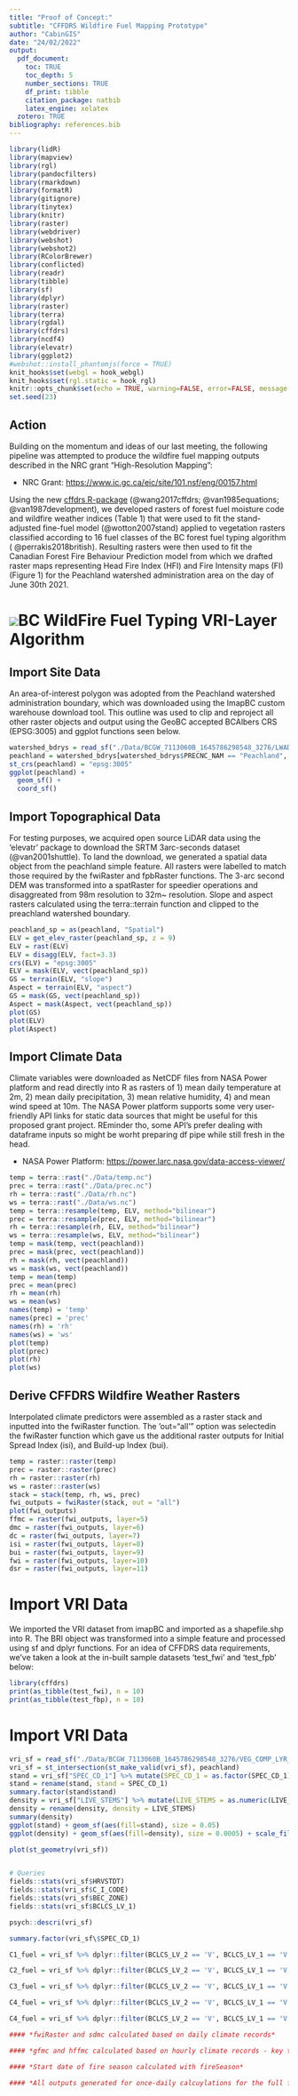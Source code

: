 ```yaml
---
title: "Proof of Concept:"
subtitle: "CFFDRS Wildfire Fuel Mapping Prototype"
author: "CabinGIS"
date: "24/02/2022"
output: 
  pdf_document:
    toc: TRUE
    toc_depth: 5
    number_sections: TRUE
    df_print: tibble
    citation_package: natbib
    latex_engine: xelatex
  zotero: TRUE
bibliography: references.bib
---
```


```r
library(lidR)
library(mapview)
library(rgl)
library(pandocfilters)
library(rmarkdown)
library(formatR)
library(gitignore)
library(tinytex)
library(knitr)
library(raster)
library(webdriver)
library(webshot)
library(webshot2)
library(RColorBrewer)
library(conflicted)
library(readr)
library(tibble)
library(sf)
library(dplyr)
library(raster)
library(terra)
library(rgdal)
library(cffdrs)
library(ncdf4)
library(elevatr)
library(ggplot2)
#webshot::install_phantomjs(force = TRUE)
knit_hooks$set(webgl = hook_webgl)
knit_hooks$set(rgl.static = hook_rgl)
knitr::opts_chunk$set(echo = TRUE, warning=FALSE, error=FALSE, message = FALSE)
set.seed(23)
```

## Action {.unnumbered}

Building on the momentum and ideas of our last meeting, the following pipeline was attempted to produce the wildfire fuel mapping outputs described in the NRC grant "High-Resolution Mapping":

-   NRC Grant: <https://www.ic.gc.ca/eic/site/101.nsf/eng/00157.html>

Using the new [cffdrs R-package](https://cran.r-project.org/web/packages/cffdrs/cffdrs.pdf) (@wang2017cffdrs; @van1985equations; @van1987development), we developed rasters of forest fuel moisture code and wildfire weather indices (Table 1) that were used to fit the stand-adjusted fine-fuel model (@wotton2007stand) applied to vegetation rasters classified according to 16 fuel classes of the BC forest fuel typing algorithm ( @perrakis2018british). Resulting rasters were then used to fit the Canadian Forest Fire Behaviour Prediction model from which we drafted raster maps representing Head Fire Index (HFI) and Fire Intensity maps (FI) (Figure 1) for the Peachland watershed administration area on the day of June 30th 2021.

# ![](Data/CFFDRS%20Prototype.png)BC WildFire Fuel Typing VRI-Layer Algorithm

## Import Site Data

An area-of-interest polygon was adopted from the Peachland watershed administration boundary, which was downloaded using the ImapBC custom warehouse download tool. This outline was used to clip and reproject all other raster objects and output using the GeoBC accepted BCAlbers CRS (EPSG:3005) and ggplot functions seen below.

```r
watershed_bdrys = read_sf("./Data/BCGW_7113060B_1645786298548_3276/LWADM_WATMGMT_PREC_AREA_SVW/LWADM_PA_polygon.shp")
peachland = watershed_bdrys[watershed_bdrys$PRECNC_NAM == "Peachland", ]
st_crs(peachland) = "epsg:3005"
ggplot(peachland) + 
  geom_sf() + 
  coord_sf()
```

## Import Topographical Data

For testing purposes, we acquired open source LiDAR data using the 'elevatr' package to download the SRTM 3arc-seconds dataset (@van2001shuttle). To land the download, we generated a spatial data object from the peachland simple feature. All rasters were labelled to match those required by the fwiRaster and fpbRaster functions. The 3-arc second DEM was transformed into a spatRaster for speedier operations and disaggreated from 98m resolution to 32m\~ resolution. Slope and aspect rasters calculated using the terra::terrain function and clipped to the preachland watershed boundary.

```r
peachland_sp = as(peachland, "Spatial")
ELV = get_elev_raster(peachland_sp, z = 9)
ELV = rast(ELV)
ELV = disagg(ELV, fact=3.3)
crs(ELV) = "epsg:3005"
ELV = mask(ELV, vect(peachland_sp))
GS = terrain(ELV, "slope")
Aspect = terrain(ELV, "aspect")
GS = mask(GS, vect(peachland_sp))
Aspect = mask(Aspect, vect(peachland_sp))
plot(GS)
plot(ELV)
plot(Aspect)
```

## Import Climate Data

Climate variables were downloaded as NetCDF files from NASA Power platform and read directly into R as rasters of 1) mean daily temperature at 2m, 2) mean daily precipitation, 3) mean relative humidity, 4) and mean wind speed at 10m. The NASA Power platform supports some very user-friendly API links for static data sources that might be useful for this proposed grant project. REminder tho, some API's prefer dealing with dataframe inputs so might be worht preparing df pipe while still fresh in the head.

-   NASA Power Platform: <https://power.larc.nasa.gov/data-access-viewer/>

```r
temp = terra::rast("./Data/temp.nc")
prec = terra::rast("./Data/prec.nc")
rh = terra::rast("./Data/rh.nc")
ws = terra::rast("./Data/ws.nc")
temp = terra::resample(temp, ELV, method="bilinear")
prec = terra::resample(prec, ELV, method="bilinear")
rh = terra::resample(rh, ELV, method="bilinear")
ws = terra::resample(ws, ELV, method="bilinear")
temp = mask(temp, vect(peachland))
prec = mask(prec, vect(peachland))
rh = mask(rh, vect(peachland))
ws = mask(ws, vect(peachland))
temp = mean(temp)
prec = mean(prec)
rh = mean(rh)
ws = mean(ws)
names(temp) = 'temp'
names(prec) = 'prec'
names(rh) = 'rh'
names(ws) = 'ws'
plot(temp)
plot(prec)
plot(rh)
plot(ws)
```

## Derive CFFDRS Wildfire Weather Rasters

Interpolated climate predictors were assembled as a raster stack and inputted into the fwiRaster function. The 'out="all'" option was selectedin the fwiRaster function which gave us the additional raster outputs for Initial Spread Index (isi), and Build-up Index (bui).

```r
temp = raster::raster(temp)
prec = raster::raster(prec)
rh = raster::raster(rh)
ws = raster::raster(ws)
stack = stack(temp, rh, ws, prec)
fwi_outputs = fwiRaster(stack, out = "all")
plot(fwi_outputs)
ffmc = raster(fwi_outputs, layer=5)
dmc = raster(fwi_outputs, layer=6)
dc = raster(fwi_outputs, layer=7)
isi = raster(fwi_outputs, layer=8)
bui = raster(fwi_outputs, layer=9)
fwi = raster(fwi_outputs, layer=10)
dsr = raster(fwi_outputs, layer=11)
```

# Import VRI Data

We imported the VRI dataset from imapBC and imported as a shapefile.shp into R. The BRI object was transformed into a simple feature and processed using sf and dplyr functions. For an idea of CFFDRS data requirements, we've taken a look at the in-built sample datasets 'test_fwi' and 'test_fpb' below:

```r
library(cffdrs)
print(as_tibble(test_fwi), n = 10)
print(as_tibble(test_fbp), n = 10)
```

# Import VRI Data

```r
vri_sf = read_sf("./Data/BCGW_7113060B_1645786298548_3276/VEG_COMP_LYR_R1_POLY/VEG_R1_PLY_polygon.shp")
vri_sf = st_intersection(st_make_valid(vri_sf), peachland)
stand = vri_sf["SPEC_CD_1"] %>% mutate(SPEC_CD_1 = as.factor(SPEC_CD_1))
stand = rename(stand, stand = SPEC_CD_1)
summary.factor(stand$stand)
density = vri_sf["LIVE_STEMS"] %>% mutate(LIVE_STEMS = as.numeric(LIVE_STEMS))
density = rename(density, density = LIVE_STEMS)
summary(density)
ggplot(stand) + geom_sf(aes(fill=stand), size = 0.05)
ggplot(density) + geom_sf(aes(fill=density), size = 0.0005) + scale_fill_viridis_c()
```

```r
plot(st_geometry(vri_sf))


# Queries
fields::stats(vri_sf$HRVSTDT) 
fields::stats(vri_sf$C_I_CODE) 
fields::stats(vri_sf$BEC_ZONE) 
fields::stats(vri_sf$BCLCS_LV_1)

psych::descri(vri_sf)

summary.factor(vri_sf\$SPEC_CD_1)

C1_fuel = vri_sf %>% dplyr::filter(BCLCS_LV_2 == 'V', BCLCS_LV_1 == 'V', HRVSTDT \> 19970000, HRVSTDT \> 20140000, BEC_ZONE == "BWBS" \| BEC_ZONE == "SWB", SPEC_CD_1 =='S' \| SPEC_CD_1 == 'SB' \| SPEC_CD_1 == 'SE' \| SPEC_CD_1 =='SX')

C2_fuel = vri_sf %>% dplyr::filter(BCLCS_LV_2 == 'V', BCLCS_LV_1 == 'V', HRVSTDT \> 19970000, HRVSTDT \> 20140000, BEC_ZONE == "BWBS" \| BEC_ZONE == "SWB", SPEC_CD_1 =='S' \| SPEC_CD_1 == 'SB' \| SPEC_CD_1 == 'SE' \| SPEC_CD_1 =='SX')

C3_fuel = vri_sf %>% dplyr::filter(BCLCS_LV_2 == 'V', BCLCS_LV_1 == 'V', HRVSTDT \> 19970000, HRVSTDT \> 20140000, SPEC_CD_1 =='Pl' \| SPEC_CD_1 == 'Pli' \| SPEC_CD_1 == 'Plc' \| SPEC_CD_1 =='Pj'\| SPEC_CD_1 == 'P' \| SPEC_CD_1 =='SE',)

C4_fuel = vri_sf %>% dplyr::filter(BCLCS_LV_2 == 'V', BCLCS_LV_1 == 'V', HRVSTDT \> 19970000, HRVSTDT \> 20140000, SPEC_CD_1 =='Pl' \| SPEC_CD_1 == 'Pli' \| SPEC_CD_1 == 'Plc' \| SPEC_CD_1 =='Pj'\| SPEC_CD_1 == 'P' \| SPEC_CD_1 =='SE',)

C4_fuel = vri_sf %>% dplyr::filter(BCLCS_LV_2 == 'V', BCLCS_LV_1 == 'V', HRVSTDT \> 19970000, HRVSTDT \> 20140000, SPEC_CD_1 =='Pl' \| SPEC_CD_1 == 'Pli' \| SPEC_CD_1 == 'Plc' \| SPEC_CD_1 =='Pj'\| SPEC_CD_1 == 'P', vri_sf\$PROJ_AGE_1 \< 2) \# Competitor Tools for Fuel Typing in BC 2022

#### *fwiRaster and sdmc calculated based on daily climate records*

#### *gfmc and hffmc calculated based on hourly climate records - key to CFFDRSv2.0*

#### *Start date of fire season calculated with fireSeason*

#### *All outputs generated for once-daily calcuylations for the full fireSeason chronologically using 'batch=TRUE' function*

```
